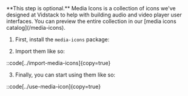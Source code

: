 

<Skip client:load>
**This step is optional.** Media Icons is a collection of icons we've designed at Vidstack to
help with building audio and video player user interfaces. You can preview the entire
collection in our [media icons catalog](/media-icons).

1. First, install the `media-icons` package:

<NPMInstallSnippet packages="media-icons" client:visible />

2. Import them like so:

::code[../import-media-icons]{copy=true}

3. Finally, you can start using them like so:

::code[../use-media-icon]{copy=true}

</Skip>
